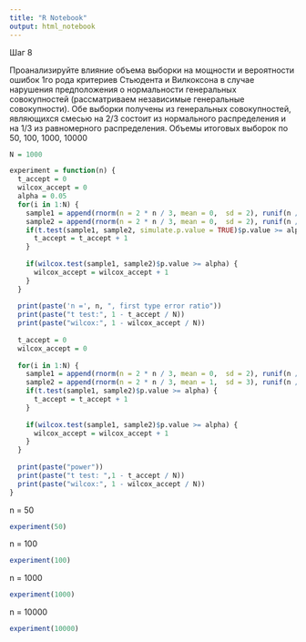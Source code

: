 ```yaml
---
title: "R Notebook"
output: html_notebook
---
```


Шаг 8

Проанализируйте влияние объема выборки на мощности и вероятности ошибок 1го рода критериев Стьюдента и Вилкоксона в случае нарушения предположения о нормальности генеральных совокупностей (рассматриваем независимые генеральные совокупности).
Обе выборки получены из генеральных совокупностей, являющихся смесью на 2/3 состоит из нормального распределения и на 1/3 из равномерного распределения. Объемы итоговых выборок по 50, 100, 1000, 10000

```r
N = 1000

experiment = function(n) {
  t_accept = 0
  wilcox_accept = 0
  alpha = 0.05
  for(i in 1:N) {
    sample1 = append(rnorm(n = 2 * n / 3, mean = 0,  sd = 2), runif(n / 3, min = -1, max = 1))
    sample2 = append(rnorm(n = 2 * n / 3, mean = 0,  sd = 2), runif(n / 3, min = -1, max = 1))
    if(t.test(sample1, sample2, simulate.p.value = TRUE)$p.value >= alpha) {
      t_accept = t_accept + 1
    }
    
    if(wilcox.test(sample1, sample2)$p.value >= alpha) {
      wilcox_accept = wilcox_accept + 1
    }
  }
  
  print(paste('n =', n, ", first type error ratio"))
  print(paste("t test:", 1 - t_accept / N))
  print(paste("wilcox:", 1 - wilcox_accept / N))
  
  t_accept = 0
  wilcox_accept = 0
  
  for(i in 1:N) {
    sample1 = append(rnorm(n = 2 * n / 3, mean = 0,  sd = 2), runif(n / 3, min = -1, max = 1))
    sample2 = append(rnorm(n = 2 * n / 3, mean = 1,  sd = 3), runif(n / 3, min = -1, max = 3))
    if(t.test(sample1, sample2)$p.value >= alpha) {
      t_accept = t_accept + 1
    }
    
    if(wilcox.test(sample1, sample2)$p.value >= alpha) {
      wilcox_accept = wilcox_accept + 1
    }
  }
  
  print(paste("power"))
  print(paste("t test: ",1 - t_accept / N))
  print(paste("wilcox:", 1 - wilcox_accept / N))
}
```
n = 50
```r
experiment(50)
```

n = 100
```r
experiment(100)
```

n = 1000
```r
experiment(1000)
```

n = 10000
```r
experiment(10000)
```


